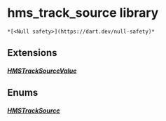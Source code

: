 # hms_track_source library

    *[<Null safety>](https://dart.dev/null-safety)*

## Extensions

##### [HMSTrackSourceValue](../enum_hms_track_source/HMSTrackSourceValue)

## Enums

##### [HMSTrackSource](../enum_hms_track_source/HMSTrackSource-class)

